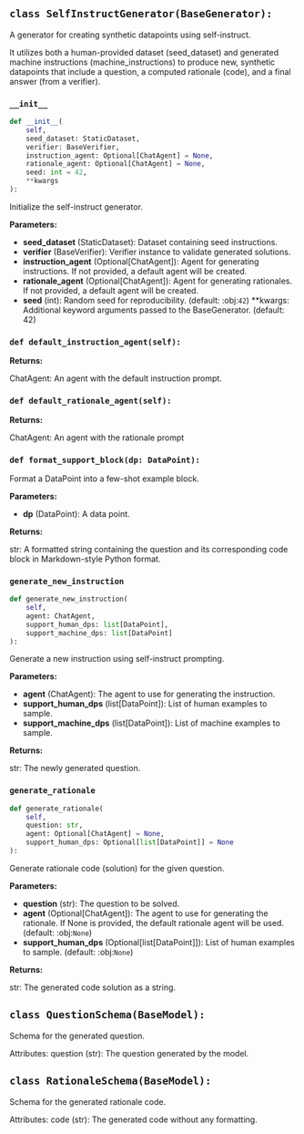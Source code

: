 <a id="camel.datasets.self_instruct_generator"></a>

<a id="camel.datasets.self_instruct_generator.SelfInstructGenerator"></a>

## `class SelfInstructGenerator(BaseGenerator):`

A generator for creating synthetic datapoints using self-instruct.

It utilizes both a human-provided dataset (seed_dataset) and generated
machine instructions (machine_instructions) to produce new, synthetic
datapoints that include a question, a computed rationale (code), and a
final answer (from a verifier).

<a id="camel.datasets.self_instruct_generator.SelfInstructGenerator.__init__"></a>

### `__init__`

```python
def __init__(
    self,
    seed_dataset: StaticDataset,
    verifier: BaseVerifier,
    instruction_agent: Optional[ChatAgent] = None,
    rationale_agent: Optional[ChatAgent] = None,
    seed: int = 42,
    **kwargs
):
```

Initialize the self-instruct generator.

**Parameters:**

- **seed_dataset** (StaticDataset): Dataset containing seed instructions.
- **verifier** (BaseVerifier): Verifier instance to validate generated solutions.
- **instruction_agent** (Optional[ChatAgent]): Agent for generating instructions. If not provided, a default agent will be created.
- **rationale_agent** (Optional[ChatAgent]): Agent for generating rationales. If not provided, a default agent will be created.
- **seed** (int): Random seed for reproducibility. (default: :obj:`42`) **kwargs: Additional keyword arguments passed to the BaseGenerator. (default: 42)

<a id="camel.datasets.self_instruct_generator.SelfInstructGenerator.default_instruction_agent"></a>

### `def default_instruction_agent(self):`

**Returns:**

  ChatAgent: An agent with the default instruction prompt.

<a id="camel.datasets.self_instruct_generator.SelfInstructGenerator.default_rationale_agent"></a>

### `def default_rationale_agent(self):`

**Returns:**

  ChatAgent: An agent with the rationale prompt

<a id="camel.datasets.self_instruct_generator.SelfInstructGenerator.format_support_block"></a>

### `def format_support_block(dp: DataPoint):`

Format a DataPoint into a few-shot example block.

**Parameters:**

- **dp** (DataPoint): A data point.

**Returns:**

  str: A formatted string containing the question and its
corresponding code block in Markdown-style Python format.

<a id="camel.datasets.self_instruct_generator.SelfInstructGenerator.generate_new_instruction"></a>

### `generate_new_instruction`

```python
def generate_new_instruction(
    self,
    agent: ChatAgent,
    support_human_dps: list[DataPoint],
    support_machine_dps: list[DataPoint]
):
```

Generate a new instruction using self-instruct prompting.

**Parameters:**

- **agent** (ChatAgent): The agent to use for generating the instruction.
- **support_human_dps** (list[DataPoint]): List of human examples to sample.
- **support_machine_dps** (list[DataPoint]): List of machine examples to sample.

**Returns:**

  str: The newly generated question.

<a id="camel.datasets.self_instruct_generator.SelfInstructGenerator.generate_rationale"></a>

### `generate_rationale`

```python
def generate_rationale(
    self,
    question: str,
    agent: Optional[ChatAgent] = None,
    support_human_dps: Optional[list[DataPoint]] = None
):
```

Generate rationale code (solution) for the given question.

**Parameters:**

- **question** (str): The question to be solved.
- **agent** (Optional[ChatAgent]): The agent to use for generating the rationale. If None is provided, the default rationale agent will be used. (default: :obj:`None`)
- **support_human_dps** (Optional[list[DataPoint]]): List of human examples to sample. (default: :obj:`None`)

**Returns:**

  str: The generated code solution as a string.

<a id="camel.datasets.self_instruct_generator.QuestionSchema"></a>

## `class QuestionSchema(BaseModel):`

Schema for the generated question.

Attributes:
question (str): The question generated by the model.

<a id="camel.datasets.self_instruct_generator.RationaleSchema"></a>

## `class RationaleSchema(BaseModel):`

Schema for the generated rationale code.

Attributes:
code (str): The generated code without any formatting.
